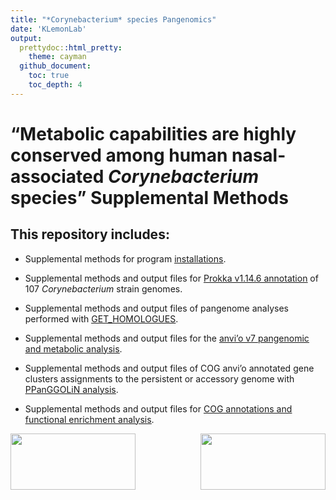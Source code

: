 ```yaml
---
title: "*Corynebacterium* species Pangenomics"
date: 'KLemonLab'
output:
  prettydoc::html_pretty:
    theme: cayman
  github_document:
    toc: true
    toc_depth: 4
---
```


# "Metabolic capabilities are highly conserved among human nasal-associated *Corynebacterium* species" Supplemental Methods

## This repository includes:

-   Supplemental methods for program [[installations]{.underline}](SupplementalMethods_Installations.html).

-   Supplemental methods and output files for [[Prokka v1.14.6 annotation]{.underline}](SupplementalMethods_Annotations.html) of 107 *Corynebacterium* strain genomes.

-   Supplemental methods and output files of pangenome analyses performed with [[GET_HOMOLOGUES]{.underline}](SupplementalMethods_GET_HOMOLOGUES.html).

-   Supplemental methods and output files for the [[anvi'o v7 pangenomic and metabolic analysis]{.underline}](SupplementalMethods_Anvio.html).

-   Supplemental methods and output files of COG anvi'o annotated gene clusters assignments to the persistent or accessory genome with [[PPanGGOLiN analysis]{.underline}](SupplementalMethods_PPanGGOLiN.html).

-   Supplemental methods and output files for [[COG annotations and functional enrichment analysis]{.underline}](SupplementalMethods_COGS.html).

<img src="images/klemonlab_photo.jpg" align="left" width="200" height="90"/>

<img src="images/Department-of-Molecular-Virology-&amp;-Microbiologyy-Horz-GRAY.png" align="right" width="200" height="90"/>
